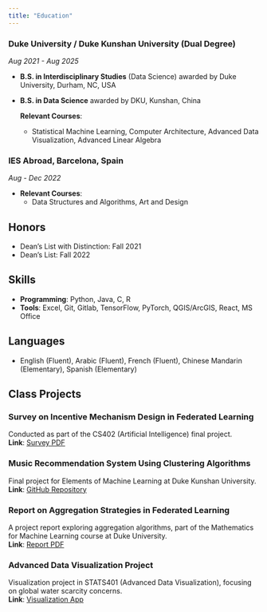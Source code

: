 ```yaml
---
title: "Education"
---
```


### Duke University / Duke Kunshan University (Dual Degree)  
*Aug 2021 - Aug 2025*  

- **B.S. in Interdisciplinary Studies** (Data Science) awarded by Duke University, Durham, NC, USA  
- **B.S. in Data Science** awarded by DKU, Kunshan, China  

  **Relevant Courses**:  
  - Statistical Machine Learning, Computer Architecture, Advanced Data Visualization, Advanced Linear Algebra

### IES Abroad, Barcelona, Spain  
*Aug - Dec 2022*  

- **Relevant Courses**:  
  - Data Structures and Algorithms, Art and Design

## Honors

- Dean's List with Distinction: Fall 2021  
- Dean's List: Fall 2022  

## Skills

- **Programming**: Python, Java, C, R  
- **Tools**: Excel, Git, Gitlab, TensorFlow, PyTorch, QGIS/ArcGIS, React, MS Office  

## Languages

- English (Fluent), Arabic (Fluent), French (Fluent), Chinese Mandarin (Elementary), Spanish (Elementary)  

## Class Projects

### Survey on Incentive Mechanism Design in Federated Learning
Conducted as part of the CS402 (Artificial Intelligence) final project.  
**Link**: [Survey PDF](CS402_FP.pdf)

### Music Recommendation System Using Clustering Algorithms
Final project for Elements of Machine Learning at Duke Kunshan University.  
**Link**: [GitHub Repository](https://github.com/slaicha/MusicRecommendationSystem)

### Report on Aggregation Strategies in Federated Learning
A project report exploring aggregation algorithms, part of the Mathematics for Machine Learning course at Duke University.  
**Link**: [Report PDF](Math466_Final_Project.pdf)

### Advanced Data Visualization Project
Visualization project in STATS401 (Advanced Data Visualization), focusing on global water scarcity concerns.  
**Link**: [Visualization App](https://ameyasr24.shinyapps.io/project-2-app-ex/)
